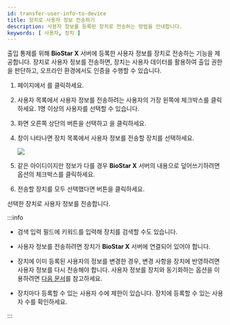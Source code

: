```yaml
---
id: transfer-user-info-to-device
title: 장치로 사용자 정보 전송하기
description: 사용자 정보를 등록된 장치로 전송하는 방법을 안내합니다.
keywords: [ 사용자, 장치 ]
---
```


출입 통제를 위해 **BioStar X** 서버에 등록한 사용자 정보를 장치로 전송하는 기능을 제공합니다. 장치로 사용자 정보를 전송하면, 장치는 사용자 데이터를 활용하여 출입 권한을 판단하고, 오프라인 환경에서도 인증을 수행할 수 있습니다.

1. <Cmd sid='shell.header.launcher' /> 페이지에서 <Cmd sid='shell.header.user' />를 클릭하세요.

1. 사용자 목록에서 사용자 정보를 전송하려는 사용자의 가장 왼쪽에 체크박스를 클릭하세요. 1명 이상의 사용자를 선택할 수 있습니다.

1. 화면 오른쪽 상단의 <IcMoreW/> 버튼을 선택하고 <Cmd sid='team.menu.transferToDevice' />을 클릭하세요.

1. <Cmd sid='team.menu.transferToDevice' /> 창이 나타나면 장치 목록에서 사용자 정보를 전송할 장치를 선택하세요.

    <Image src='/img/biostarx-user-transfer-to-devices.png' />

1. 같은 아이디이지만 정보가 다를 경우 **BioStar X** 서버의 내용으로 덮어쓰기하려면 <Cmd sid='user.overwriteWhenTransfer' product='2' /> 옵션의 체크박스를 클릭하세요.

1. 전송할 장치를 모두 선택했다면 <Cmd sid='common.button.ok' /> 버튼을 클릭하세요.

선택한 장치로 사용자 정보를 전송합니다.

:::info

* 검색 입력 필드에 키워드를 입력해 장치를 검색할 수도 있습니다.

* 사용자 정보를 전송하려면 장치가 **BioStar X** 서버에 연결되어 있어야 합니다.

* 장치에 이미 등록된 사용자의 정보를 변경한 경우, 변경 사항을 장치에 반영하려면 사용자 정보를 다시 전송해야 합니다. 사용자 정보를 장치와 동기화하는 <Cmd sid='setting.server.automaticUserSync' product='2' /> 옵션을 이용하려면 [다음 문서](settings-server-server#user-sync)를 참고하세요.

* 장치마다 등록할 수 있는 사용자 수에 제한이 있습니다. 장치에 등록할 수 있는 사용자 수를 확인하세요.

:::